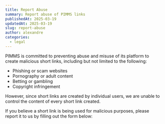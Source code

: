 ```yaml
---
title: Report Abuse
summary: Report abuse of PIMMS links
publishedAt: 2025-03-19
updatedAt: 2025-03-19
slug: report-abuse
author: alexandre
categories:
  - legal
---
```


PIMMS is committed to preventing abuse and misuse of its platform to create malicious short links, including but not limited to the following:

- Phishing or scam websites
- Pornography or adult content
- Betting or gambling
- Copyright infringement

However, since short links are created by individual users, we are unable to control the content of every short link created.

If you believe a short link is being used for malicious purposes, please report it to us by filling out the form below:

<Tally />